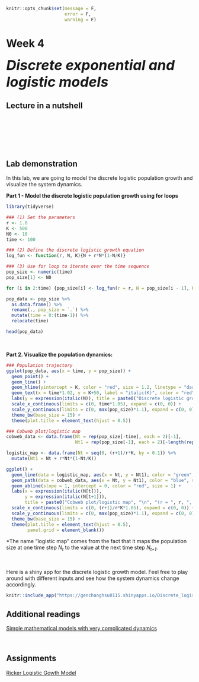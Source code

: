 ```r
knitr::opts_chunk$set(message = F, 
                      error = F, 
                      warning = F)

```

# Week 4 {-} 
<div style = "font-size: 28pt"> **_Discrete exponential and logistic models_**</div>

## Lecture in a nutshell {-}

<br>
<br>
<br>
<br>
<br>

## Lab demonstration {-}

In this lab, we are going to model the discrete logistic population growth and visualize the system dynamics. 

**Part 1 - Model the discrete logistic population growth using for loops**

```r
library(tidyverse)

### (1) Set the parameters
r <- 1.8
K <- 500
N0 <- 10
time <- 100

### (2) Define the discrete logistic growth equation
log_fun <- function(r, N, K){N + r*N*(1-N/K)}  

### (3) Use for loop to iterate over the time sequence
pop_size <- numeric(time)
pop_size[1] <- N0

for (i in 2:time) {pop_size[i] <- log_fun(r = r, N = pop_size[i - 1], K = K)}

pop_data <- pop_size %>% 
  as.data.frame() %>% 
  rename(., pop_size = `.`) %>%
  mutate(time = 0:(time-1)) %>%
  relocate(time)

head(pop_data)
```

<br>

**Part 2. Visualize the population dynamics:**

```r
### Population trajectory
ggplot(pop_data, aes(x = time, y = pop_size)) + 
  geom_point() + 
  geom_line() +
  geom_hline(yintercept = K, color = "red", size = 1.2, linetype = "dashed") + 
  geom_text(x = time*1.02, y = K+50, label = "italic(K)", color = "red", size = 6.5, parse = T) +
  labs(y = expression(italic(N)), title = paste0("Discrete logistic growth", "\n", "(r = ", r, ", K = ", K, ", N0 = ", N0, ")")) + 
  scale_x_continuous(limits = c(0, time*1.05), expand = c(0, 0)) + 
  scale_y_continuous(limits = c(0, max(pop_size)*1.1), expand = c(0, 0)) + 
  theme_bw(base_size = 15) +
  theme(plot.title = element_text(hjust = 0.5))

### Cobweb plot/logistic map
cobweb_data <- data.frame(Nt = rep(pop_size[-time], each = 2)[-1], 
                          Nt1 = rep(pop_size[-1], each = 2)[-length(rep(pop_size[-1], each = 2))])

logistic_map <- data.frame(Nt = seq(0, (r+1)/r*K, by = 0.1)) %>%
  mutate(Nt1 = Nt + r*Nt*(1-Nt/K))

ggplot() + 
  geom_line(data = logistic_map, aes(x = Nt, y = Nt1), color = "green", size = 1.2) + 
  geom_path(data = cobweb_data, aes(x = Nt, y = Nt1), color = "blue", size = 0.5) + 
  geom_abline(slope = 1, intercept = 0, color = "red", size = 1) + 
  labs(x = expression(italic(N[t])),
       y = expression(italic(N[t+1])), 
       title = paste0("Cobweb plot/logistic map", "\n", "(r = ", r, ", K = ", K, ", N0 = ", N0, ")")) + 
  scale_x_continuous(limits = c(0, (r+1)/r*K*1.05), expand = c(0, 0)) + 
  scale_y_continuous(limits = c(0, max(pop_size)*1.1), expand = c(0, 0)) + 
  theme_bw(base_size = 15) +
  theme(plot.title = element_text(hjust = 0.5),
        panel.grid = element_blank())

```
\*The name "logistic map" comes from the fact that it maps the population size at one time step *N~t~* to the value at the next time step *N~t+1~*.

<br>

<style>
iframe {border: 0;}
</style>

Here is a shiny app for the discrete logistic growth model. Feel free to play around with different inputs and see how the system dynamics change accordingly.

```r
knitr::include_app("https://genchanghsu0115.shinyapps.io/Discrete_logistic_mod_shinyapp/", height = "750px")
```

## Additional readings {-}

[Simple mathematical models with very complicated dynamics](./Additional readings/May_1976_Nature.pdf){target="_blank"}

<br>

## Assignments {-}

[Ricker Logistic Gowth Model](./Assignments/Week4_Discrete Logistic Growth.pdf){target="_blank"}

<!-- [Suggested Solutions](./Assignments/Week4_Discrete Logistic Growth_with_Solutions.pdf){target="_blank"} -->


